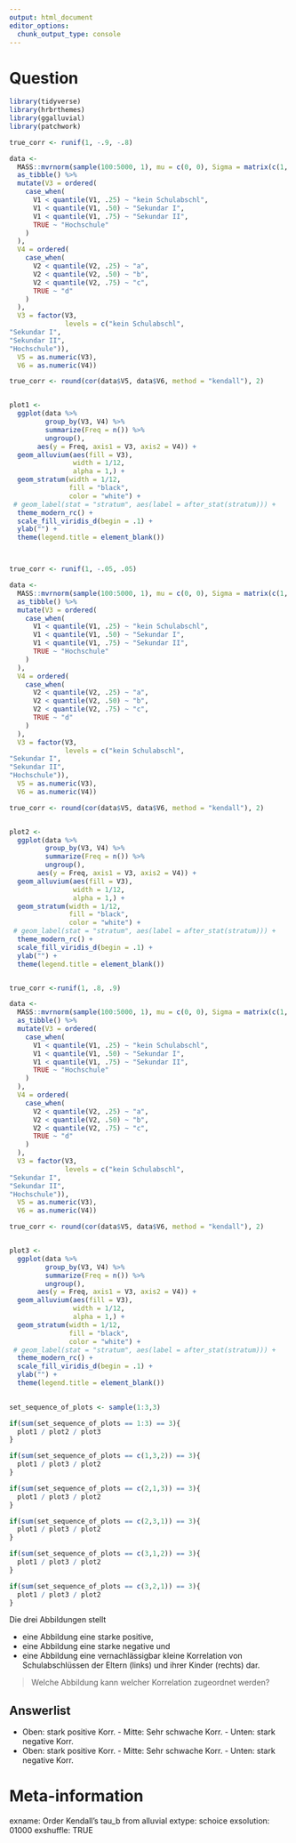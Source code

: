 ```yaml
---
output: html_document
editor_options: 
  chunk_output_type: console
---
```

Question
========
```r
library(tidyverse)
library(hrbrthemes)
library(ggalluvial)
library(patchwork)

true_corr <- runif(1, -.9, -.8)

data <-
  MASS::mvrnorm(sample(100:5000, 1), mu = c(0, 0), Sigma = matrix(c(1, true_corr, true_corr, 1), 2, 2)) %>%
  as_tibble() %>%
  mutate(V3 = ordered(
    case_when(
      V1 < quantile(V1, .25) ~ "kein Schulabschl",
      V1 < quantile(V1, .50) ~ "Sekundar I",
      V1 < quantile(V1, .75) ~ "Sekundar II",
      TRUE ~ "Hochschule"
    )
  ),
  V4 = ordered(
    case_when(
      V2 < quantile(V2, .25) ~ "a",
      V2 < quantile(V2, .50) ~ "b",
      V2 < quantile(V2, .75) ~ "c",
      TRUE ~ "d"
    )
  ),
  V3 = factor(V3, 
              levels = c("kein Schulabschl",
"Sekundar I",
"Sekundar II",
"Hochschule")),
  V5 = as.numeric(V3),
  V6 = as.numeric(V4))

true_corr <- round(cor(data$V5, data$V6, method = "kendall"), 2)


plot1 <- 
  ggplot(data %>% 
         group_by(V3, V4) %>% 
         summarize(Freq = n()) %>% 
         ungroup(),
       aes(y = Freq, axis1 = V3, axis2 = V4)) +
  geom_alluvium(aes(fill = V3), 
                width = 1/12, 
                alpha = 1,) +
  geom_stratum(width = 1/12, 
               fill = "black", 
               color = "white") +
 # geom_label(stat = "stratum", aes(label = after_stat(stratum))) +
  theme_modern_rc() +
  scale_fill_viridis_d(begin = .1) +
  ylab("") +
  theme(legend.title = element_blank())



true_corr <- runif(1, -.05, .05)

data <-
  MASS::mvrnorm(sample(100:5000, 1), mu = c(0, 0), Sigma = matrix(c(1, true_corr, true_corr, 1), 2, 2)) %>%
  as_tibble() %>%
  mutate(V3 = ordered(
    case_when(
      V1 < quantile(V1, .25) ~ "kein Schulabschl",
      V1 < quantile(V1, .50) ~ "Sekundar I",
      V1 < quantile(V1, .75) ~ "Sekundar II",
      TRUE ~ "Hochschule"
    )
  ),
  V4 = ordered(
    case_when(
      V2 < quantile(V2, .25) ~ "a",
      V2 < quantile(V2, .50) ~ "b",
      V2 < quantile(V2, .75) ~ "c",
      TRUE ~ "d"
    )
  ),
  V3 = factor(V3, 
              levels = c("kein Schulabschl",
"Sekundar I",
"Sekundar II",
"Hochschule")),
  V5 = as.numeric(V3),
  V6 = as.numeric(V4))

true_corr <- round(cor(data$V5, data$V6, method = "kendall"), 2)


plot2 <- 
  ggplot(data %>% 
         group_by(V3, V4) %>% 
         summarize(Freq = n()) %>% 
         ungroup(),
       aes(y = Freq, axis1 = V3, axis2 = V4)) +
  geom_alluvium(aes(fill = V3), 
                width = 1/12, 
                alpha = 1,) +
  geom_stratum(width = 1/12, 
               fill = "black", 
               color = "white") +
 # geom_label(stat = "stratum", aes(label = after_stat(stratum))) +
  theme_modern_rc() +
  scale_fill_viridis_d(begin = .1) +
  ylab("") +
  theme(legend.title = element_blank())


true_corr <-runif(1, .8, .9)

data <-
  MASS::mvrnorm(sample(100:5000, 1), mu = c(0, 0), Sigma = matrix(c(1, true_corr, true_corr, 1), 2, 2)) %>%
  as_tibble() %>%
  mutate(V3 = ordered(
    case_when(
      V1 < quantile(V1, .25) ~ "kein Schulabschl",
      V1 < quantile(V1, .50) ~ "Sekundar I",
      V1 < quantile(V1, .75) ~ "Sekundar II",
      TRUE ~ "Hochschule"
    )
  ),
  V4 = ordered(
    case_when(
      V2 < quantile(V2, .25) ~ "a",
      V2 < quantile(V2, .50) ~ "b",
      V2 < quantile(V2, .75) ~ "c",
      TRUE ~ "d"
    )
  ),
  V3 = factor(V3, 
              levels = c("kein Schulabschl",
"Sekundar I",
"Sekundar II",
"Hochschule")),
  V5 = as.numeric(V3),
  V6 = as.numeric(V4))

true_corr <- round(cor(data$V5, data$V6, method = "kendall"), 2)


plot3 <- 
  ggplot(data %>% 
         group_by(V3, V4) %>% 
         summarize(Freq = n()) %>% 
         ungroup(),
       aes(y = Freq, axis1 = V3, axis2 = V4)) +
  geom_alluvium(aes(fill = V3), 
                width = 1/12, 
                alpha = 1,) +
  geom_stratum(width = 1/12, 
               fill = "black", 
               color = "white") +
 # geom_label(stat = "stratum", aes(label = after_stat(stratum))) +
  theme_modern_rc() +
  scale_fill_viridis_d(begin = .1) +
  ylab("") +
  theme(legend.title = element_blank())
  

set_sequence_of_plots <- sample(1:3,3)

if(sum(set_sequence_of_plots == 1:3) == 3){
  plot1 / plot2 / plot3
}

if(sum(set_sequence_of_plots == c(1,3,2)) == 3){
  plot1 / plot3 / plot2
}

if(sum(set_sequence_of_plots == c(2,1,3)) == 3){
  plot1 / plot3 / plot2
}

if(sum(set_sequence_of_plots == c(2,3,1)) == 3){
  plot1 / plot3 / plot2
}

if(sum(set_sequence_of_plots == c(3,1,2)) == 3){
  plot1 / plot3 / plot2
}

if(sum(set_sequence_of_plots == c(3,2,1)) == 3){
  plot1 / plot3 / plot2
}
```

Die drei Abbildungen stellt 

* eine Abbildung eine starke positive, 
* eine Abbildung eine starke negative und 
* eine Abbildung eine vernachlässigbar kleine Korrelation von Schulabschlüssen der Eltern (links) und ihrer Kinder (rechts) dar.

> Welche Abbildung kann welcher Korrelation zugeordnet werden?

Answerlist
----------
* Oben: stark positive Korr. - Mitte: Sehr schwache Korr. - Unten: stark negative Korr. 
* Oben: stark positive Korr. - Mitte: Sehr schwache Korr. - Unten: stark negative Korr.

Meta-information
================
exname: Order Kendall's tau_b from alluvial
extype: schoice
exsolution: 01000
exshuffle: TRUE